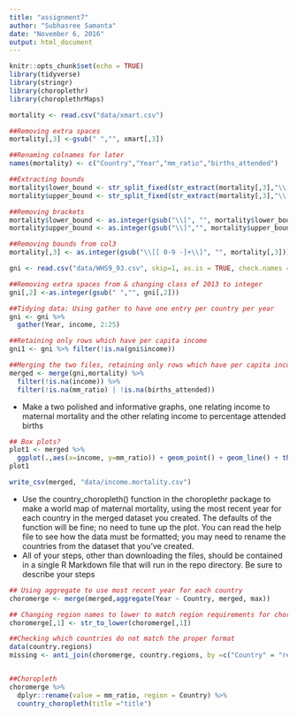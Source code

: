 ```yaml
---
title: "assignment7"
author: "Subhasree Samanta"
date: "November 6, 2016"
output: html_document
---
```


```r
knitr::opts_chunk$set(echo = TRUE)
library(tidyverse)
library(stringr)
library(choroplethr)
library(choroplethrMaps)

```

    
    
```r
mortality <- read.csv("data/xmart.csv")

##Removing extra spaces
mortality[,3] <-gsub(" ","", xmart[,3]) 

##Renaming colnames for later
names(mortality) <- c("Country","Year","mm_ratio","births_attended")

##Extracting bounds
mortality$lower_bound <- str_split_fixed(str_extract(mortality[,3],"\\[[ 0-9 -]+\\]"), "-", 2)[,1]
mortality$upper_bound <- str_split_fixed(str_extract(mortality[,3],"\\[[ 0-9 -]+\\]"), "-", 2)[,2]

##Removing brackets
mortality$lower_bound <- as.integer(gsub("\\[", "", mortality$lower_bound))
mortality$upper_bound <- as.integer(gsub("\\]","", mortality$upper_bound))

##Removing bounds from col3
mortality[,3] <- as.integer(gsub("\\[[ 0-9 -]+\\]", "", mortality[,3]))
```

```r
gni <- read.csv("data/WHS9_93.csv", skip=1, as.is = TRUE, check.names = FALSE)

##Removing extra spaces from & changing class of 2013 to integer
gni[,2] <-as.integer(gsub(" ","", gni[,2]))

##Tidying data: Using gather to have one entry per country per year
gni <- gni %>%
  gather(Year, income, 2:25)
```

```r

##Retaining only rows which have per capita income
gni1 <- gni %>% filter(!is.na(gni$income))

##Merging the two files, retaining only rows which have per capita income & maternal mortality or attended births
merged <- merge(gni,mortality) %>%
  filter(!is.na(income)) %>%
  filter(!is.na(mm_ratio) | !is.na(births_attended))

```

- Make a two polished  and informative graphs, one relating income to maternal mortality and the other relating income to percentage attended births
```r
## Box plots?
plot1 <- merged %>%
  ggplot(.,aes(x=income, y=mm_ratio)) + geom_point() + geom_line() + theme_minimal() + scale_color_ptol() + labs(title ="Title", y="y", x="x", color = "color")
plot1


```


```r
write_csv(merged, "data/income.mortality.csv")

```
- Use the country_choropleth() function in the choroplethr package to make a world map of maternal mortality, using the most recent year for each country in the merged dataset you created. The defaults of the function will be fine; no need to tune up the plot. You can read the help file to see how the data must be formatted; you may need to rename the countries from the dataset that you've created.
- All of your steps, other than downloading the files, should be contained in a single R Markdown file that will run in the repo directory. Be sure to describe your steps

```r

## Using aggregate to use most recent year for each country
choromerge <- merge(merged,aggregate(Year ~ Country, merged, max))

## Changing region names to lower to match region requirements for choropleth
choromerge[,1] <- str_to_lower(choromerge[,1])

##Checking which countries do not match the proper format
data(country.regions)
missing <- anti_join(choromerge, country.regions, by =c("Country" = "region"))


##Choropleth
choromerge %>%
  dplyr::rename(value = mm_ratio, region = Country) %>%
  country_choropleth(title ="title")




```
